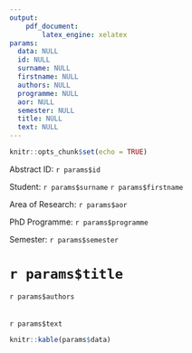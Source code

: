 ```yaml
---
output: 
    pdf_document:
        latex_engine: xelatex
params:
  data: NULL
  id: NULL
  surname: NULL
  firstname: NULL
  authors: NULL
  programme: NULL
  aor: NULL
  semester: NULL
  title: NULL
  text: NULL
---
```


```r
knitr::opts_chunk$set(echo = TRUE)
```

Abstract ID: `r params$id`

Student: `r params$surname` `r params$firstname`

Area of Research: `r params$aor`

PhD Programme: `r params$programme`

Semester: `r params$semester`

# `r params$title`

`r params$authors`
\
\
\
`r params$text`

```r
knitr::kable(params$data)
```



